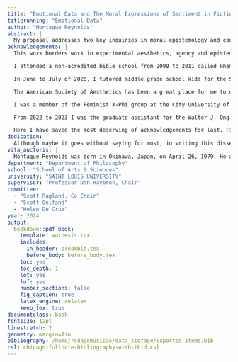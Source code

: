```yaml
---
title: "Emotional Data and The Moral Expressions of Sentiment in Fiction"
titlerunning: "Emotional Data"
author: "Montaque Reynolds"
abstract: |
  My proposal addresses two key inquiries in moral epistemology and cognitivism. First, it questions the tenability of moral testimony. Scholars like Alison Hills (2009, 2013) and Sarah McGrath (2018) express concerns about the justification of moral actions based on testimony, as they may lack moral worth. I table this question to focus specifically on narrative well-being. This leads to the second question regarding emotions. While emotions towards fiction are common, their appropriateness varies depending on context, challenging the notion of apt emotional expression. In response to the challenge of apt emotional expression directed at art, I consider an ethic of care. Rosalind Hursthouse has noted once that virtue ethics enables us to perceive the complexity in moral decisions (1971). That it is not always the right apprehension of facts that counts, but rather sometimes it is the right attitude, facts about our emotions, that can be more relevant than the other relevant facts. I explore the relationship between fiction and moral understanding, contrasting standard epistemological cases with moral epistemological ones. I then delve into philosophical accounts of narrative, resting on the established proposal (E.g., Catherine-Harris 2018) that narratives offer avenues for affective moral understanding.
acknowledgements: |
  This work borders work in experimental aesthetics, agency and epistemology, primarily moral testimony and moral psychology. In it, I defend a theory of moral testimony by comparing the value of emotive experience for moral testimony and emotional responses to morally laden fictions. I argue that a more comprehensive understanding of the valence, emotions, and other affectual attributes in music lyrics reveals the importance of a more comprehensive understanding of broader cultural attitudes about inter-relational dispositions represented in fiction.

  I attended a non-acredited bible school from 2009 to 2011 called Rhema Bible College in Broken Arrow, OK. While to this day, I am not sure why I attended it, it did motivate me to persue higher education. The following year I enrolled into Seattle Pacific University where I learned what a life of service could look like in academia for a person of faith.

  In June to July of 2020, I tutored middle grade school kids for the STL Aim High Summer program offered through Americorps. I did not know it at the time, that one particular experience would go on to motivate the next 4 years of my life. These were two questions, what was the relationship between one's social environments and the identity one prescribes to herself, and two, what are the necessary and sufficient conditions for a given context being one's social environment. As a result, central to my PhD research, are explanations of human agency grounded in narrative terminology as one idea has it that narratives can help to construct our social environments.

  The American Society of Aesthetics has been a great place for me to discover other research in this area as these venues provided a platform many interesting interdisciplinary work related to psychology and art. I have presented work on the analysis of sentiment in important popular media artifacts, focusing on constructions of social identity that entail relational agency as a central aspect of personal identity by narratives both autobiographical and biographical (McLean and Syed 2015a; Booker, Fivush, and Graci 2022; Bruner 1990; Altshuler 2021; Velleman 2005b).

  I was a member of the Feminist X-Phi group at the City University of New York. This wonderful department allowed me to present research, opportunities to collaborate with other early career philosophers, a place to farm careful critique of my research, and the opportunity to give my own feedback on other projects. This was truly a philosophical and welcoming community. My research has two components, theoretical and practical. My practical work is reminiscent of research in the areas of experimental aesthetics and moral philosophy.

  From 2022 to 2023 I was the graduate assistant for the Walter J. Ong Digital Humanities Center. While there, I conducted digital humanities research, analyzing historical texts using computational methods and techniques from natural language processing. Given that my philosophical interests are motivated by questions about our social environments, I often work with new modes of social interaction. I am currently a member of the Saint Louis Digital Humanities Network. This is a group of educators in the Saint Louis area that are committed to exploring ways and implications of expanding the use of technology for pedagogical purposes. I have saved the most influential for last. These include the philosophy department at Saint Louis University, and Oklahoma State University where my relationship with the department head Scott Gelfand has been instrumental in my research.

  Here I have saved the most deserving of acknowledgements for last. First, Helen De Cruz who spent countless hours pouring over my senseless ramblings trying to find a sliver of incoherant ramblings. Dan Haybron who challenged the ideas themselves, my gracious dissertation committee who agreed to read and provide probing comments. Finally, Scott Gelfand who from my first days at OKState unceasingly challenged me, asking questions and showing me what care looked like. Thank you all.
dedication: |
  Although maybe it goes without saying for most, in writing this dissertation, I have come to discover that many of our ideas about who we are, are grounded in those who we have allowed to be part of our lives. Therefore choose wisely whom you will be, I know I did. Amanda, my love and life partner, I dedicate this work to you.
vita_auctoris: |
  Montaque Reynolds was born in Okinawa, Japan, on April 26, 1979. He attended Seattle Pacific University and received a B.A. in philosophy in 2015. He then pursued graduate studies at Oklahoma State University, earning an M.A. in philosophy in 2017. During his doctoral studies at Saint Louis University, he performed research work in philosophy of mind, emotion, and moral psychology where he focused on questions regarding the formation of human moral agency. He has published work on adaptive preferences in Hugo Viciana, Antonio Gaitán & Fernando Aguiar (eds.), 'Experiments in Moral and Political Philosophy' and has presented his work at national and international conferences. Upon completion of his Ph.D., he plans to expand the development of techological and artistic approaches to moral pedagogy.
department: "Department of Philosophy"
school: "School of Arts & Sciences"
university: "SAINT LOUIS UNIVERSITY"
supervisor: "Professor Dan Haybron, Chair"
committee:
  - "Scott Ragland, Co-Chair"
  - "Scott Gelfand"
  - "Helen De Cruz"
year: 2024
output:
  bookdown::pdf_book:
    template: wuthesis.tex
    includes:
      in_header: preamble.tex
      before_body: before_body.tex
    toc: yes
    toc_depth: 1
    lot: yes
    lof: yes
    number_sections: false
    fig_caption: true
    latex_engine: xelatex
    keep_tex: true
documentclass: book
fontsize: 12pt
linestretch: 2
geometry: margin=1in
bibliography: /home/redapemusic35/data_storage/Exported-Items.bib
csl: chicago-fullnote-bibliography-with-ibid.csl
---
```

